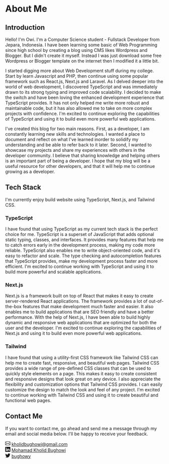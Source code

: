 # About Me

## Introduction

Hello! I'm <span className="font-bold text-yellowAccent">Owi</span>. I'm a Computer Science student - Fullstack Developer from Jepara, Indonesia. I have been learning some basic of Web Programming since high school by creating a blog using CMS likes Wordpress and Blogger. But I didn't create it myself. Instead I was just download some free Wordpress or Blogger template on the internet then I modified it a little bit.

I started digging more about Web Development stuff during my college. Start by learn Javascript and PHP, then continue using some popular framework such as React.js, Next.js and Laravel. As I delved deeper into the world of web development, I discovered TypeScript and was immediately drawn to its strong typing and improved code scalability. I decided to make the switch and have been loving the enhanced development experience that TypeScript provides. It has not only helped me write more robust and maintainable code, but it has also allowed me to take on more complex projects with confidence. I'm excited to continue exploring the capabilities of TypeScript and using it to build even more powerful web applications.

I've created this blog for two main reasons. First, as a developer, I am constantly learning new skills and technologies. I wanted a place to document and reflect on what I've learned inorder to solidify my understanding and be able to refer back to it later. Second, I wanted to showcase my projects and share my experiences with others in the developer community. I believe that sharing knowledge and helping others is an important part of being a developer. I hope that my blog will be a useful resource for other developers, and that it will help me to continue growing as a developer.

## Tech Stack

I'm currently enjoy build website using TypeScript, Next.js, and Tailwind CSS.

### TypeScript

I have found that using TypeScript as my current tech stack is the perfect choice for me. TypeScript is a superset of JavaScript that adds optional static typing, classes, and interfaces. It provides many features that help me to catch errors early in the development process, making my code more reliable. TypeScript also enables me to write object-oriented code, and it's easy to refactor and scale. The type checking and autocompletion features that TypeScript provides, make my development process faster and more efficient. I'm excited to continue working with TypeScript and using it to build more powerful and scalable applications.

### Next.js

Next.js is a framework built on top of React that makes it easy to create server-rendered React applications. The framework provides a lot of out-of-the-box features that make development much faster and easier. It also enables me to build applications that are SEO friendly and have a better performance. With the help of Next.js, I have been able to build highly dynamic and responsive web applications that are optimized for both the user and the developer. I'm excited to continue exploring the capabilities of Next.js and using it to build even more powerful web applications.

### Tailwind

I have found that using a utility-first CSS framework like Tailwind CSS can help me to create fast, responsive, and beautiful web pages. Tailwind CSS provides a wide range of pre-defined CSS classes that can be used to quickly style elements on a page. This makes it easy to create consistent and responsive designs that look great on any device. I also appreciate the flexibility and customization options that Tailwind CSS provides. I can easily customize the design to match the look and feel of any project. I'm excited to continue working with Tailwind CSS and using it to create beautiful and functional web pages.

## Contact Me

If you want to contact me, go ahead and send me a message through my email and social media below. I'll be happy to receive your feedback.

<div class='flex w-fit flex-wrap justify-center gap-2 rounded border-gray-800 p-4 sm:gap-5'>
  <div class='flex-start flex items-center gap-1 rounded border border-gray-800 p-2 transition hover:scale-105 hover:cursor-pointer'>
    <svg
      xmlns='http://www.w3.org/2000/svg'
      width='16'
      height='16'
      fill='currentColor'
      class='bi bi-envelope'
      viewBox='0 0 16 16'
    >
      <path d='M0 4a2 2 0 0 1 2-2h12a2 2 0 0 1 2 2v8a2 2 0 0 1-2 2H2a2 2 0 0 1-2-2V4Zm2-1a1 1 0 0 0-1 1v.217l7 4.2 7-4.2V4a1 1 0 0 0-1-1H2Zm13 2.383-4.708 2.825L15 11.105V5.383Zm-.034 6.876-5.64-3.471L8 9.583l-1.326-.795-5.64 3.47A1 1 0 0 0 2 13h12a1 1 0 0 0 .966-.741ZM1 11.105l4.708-2.897L1 5.383v5.722Z' />
    </svg>
    <a href='mailto:kholidbughowi@gmail.com' target='_blank' rel='noreferrer'>
      kholidbughowi@gmail.com
    </a>
  </div>
  <div class='flex-start flex items-center gap-1 rounded border border-gray-800 p-2 transition hover:scale-105 hover:cursor-pointer'>
    <svg
      xmlns='http://www.w3.org/2000/svg'
      width='16'
      height='16'
      fill='currentColor'
      class='bi bi-linkedin'
      viewBox='0 0 16 16'
    >
      <path d='M0 1.146C0 .513.526 0 1.175 0h13.65C15.474 0 16 .513 16 1.146v13.708c0 .633-.526 1.146-1.175 1.146H1.175C.526 16 0 15.487 0 14.854V1.146zm4.943 12.248V6.169H2.542v7.225h2.401zm-1.2-8.212c.837 0 1.358-.554 1.358-1.248-.015-.709-.52-1.248-1.342-1.248-.822 0-1.359.54-1.359 1.248 0 .694.521 1.248 1.327 1.248h.016zm4.908 8.212V9.359c0-.216.016-.432.08-.586.173-.431.568-.878 1.232-.878.869 0 1.216.662 1.216 1.634v3.865h2.401V9.25c0-2.22-1.184-3.252-2.764-3.252-1.274 0-1.845.7-2.165 1.193v.025h-.016a5.54 5.54 0 0 1 .016-.025V6.169h-2.4c.03.678 0 7.225 0 7.225h2.4z' />
    </svg>
    <a href='https://linkedin.com/in/bughowi' target='_blank' rel='noreferrer'>
      Mohamad Kholid Bughowi
    </a>
  </div>
  <div class='flex-start flex items-center gap-1 rounded border border-gray-800 p-2 transition hover:scale-105 hover:cursor-pointer'>
    <svg
      xmlns='http://www.w3.org/2000/svg'
      width='16'
      height='16'
      fill='currentColor'
      class='bi bi-twitter'
      viewBox='0 0 16 16'
    >
      <path d='M5.026 15c6.038 0 9.341-5.003 9.341-9.334 0-.14 0-.282-.006-.422A6.685 6.685 0 0 0 16 3.542a6.658 6.658 0 0 1-1.889.518 3.301 3.301 0 0 0 1.447-1.817 6.533 6.533 0 0 1-2.087.793A3.286 3.286 0 0 0 7.875 6.03a9.325 9.325 0 0 1-6.767-3.429 3.289 3.289 0 0 0 1.018 4.382A3.323 3.323 0 0 1 .64 6.575v.045a3.288 3.288 0 0 0 2.632 3.218 3.203 3.203 0 0 1-.865.115 3.23 3.23 0 0 1-.614-.057 3.283 3.283 0 0 0 3.067 2.277A6.588 6.588 0 0 1 .78 13.58a6.32 6.32 0 0 1-.78-.045A9.344 9.344 0 0 0 5.026 15z' />
    </svg>
    <a href='https://twitter.com/bughowy' target='_blank' rel='noreferrer'>
      bughowy
    </a>
  </div>
</div>

